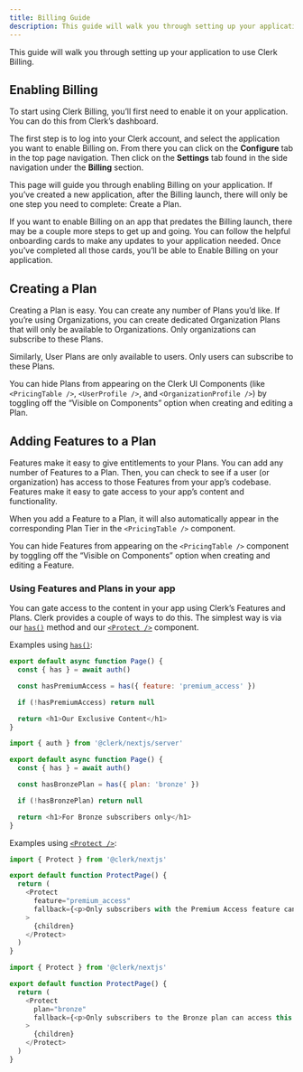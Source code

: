 ```yaml
---
title: Billing Guide
description: This guide will walk you through setting up your application to use Clerk Billing.
---
```


This guide will walk you through setting up your application to use Clerk Billing.

## Enabling Billing

To start using Clerk Billing, you’ll first need to enable it on your application. You can do this from Clerk’s dashboard.

The first step is to log into your Clerk account, and select the application you want to enable Billing on. From there you can click on the **Configure** tab in the top page navigation. Then click on the **Settings** tab found in the side navigation under the **Billing** section.

This page will guide you through enabling Billing on your application. If you’ve created a new application, after the Billing launch, there will only be one step you need to complete: Create a Plan.

If you want to enable Billing on an app that predates the Billing launch, there may be a couple more steps to get up and going. You can follow the helpful onboarding cards to make any updates to your application needed. Once you’ve completed all those cards, you’ll be able to Enable Billing on your application.

## Creating a Plan

Creating a Plan is easy. You can create any number of Plans you’d like. If you’re using Organizations, you can create dedicated Organization Plans that will only be available to Organizations. Only organizations can subscribe to these Plans.

Similarly, User Plans are only available to users. Only users can subscribe to these Plans.

You can hide Plans from appearing on the Clerk UI Components (like `<PricingTable />`, `<UserProfile />`, and `<OrganizationProfile />`) by toggling off the “Visible on Components” option when creating and editing a Plan.

## Adding Features to a Plan

Features make it easy to give entitlements to your Plans. You can add any number of Features to a Plan. Then, you can check to see if a user (or organization) has access to those Features from your app’s codebase. Features make it easy to gate access to your app’s content and functionality.

When you add a Feature to a Plan, it will also automatically appear in the corresponding Plan Tier in the  `<PricingTable />` component.

You can hide Features from appearing on the `<PricingTable />` component by toggling off the “Visible on Components” option when creating and editing a Feature.

### Using Features and Plans in your app

You can gate access to the content in your app using Clerk’s Features and Plans. Clerk provides a couple of ways to do this. The simplest way is via our [`has()`](https://clerk.com/docs/references/backend/types/auth-object#has) method and our [`<Protect />`](https://clerk.com/docs/components/protect) component.

Examples using [`has()`](https://clerk.com/docs/references/backend/types/auth-object#has):


```js
export default async function Page() {
  const { has } = await auth()

  const hasPremiumAccess = has({ feature: 'premium_access' })

  if (!hasPremiumAccess) return null

  return <h1>Our Exclusive Content</h1>
}
```

```js
import { auth } from '@clerk/nextjs/server'

export default async function Page() {
  const { has } = await auth()

  const hasBronzePlan = has({ plan: 'bronze' })

  if (!hasBronzePlan) return null

  return <h1>For Bronze subscribers only</h1>
}
```

Examples using [`<Protect />`](https://clerk.com/docs/components/protect):

```js
import { Protect } from '@clerk/nextjs'

export default function ProtectPage() {
  return (
    <Protect
      feature="premium_access"
      fallback={<p>Only subscribers with the Premium Access feature can access this content.</p>}
    >
      {children}
    </Protect>
  )
}
```

```js
import { Protect } from '@clerk/nextjs'

export default function ProtectPage() {
  return (
    <Protect
      plan="bronze"
      fallback={<p>Only subscribers to the Bronze plan can access this content.</p>}
    >
      {children}
    </Protect>
  )
}
```
